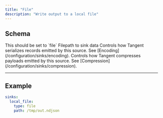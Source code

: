 ```yaml
---
title: "File"
description: "Write output to a local file"
---
```


## Schema
<ParamField path="type" type="string" required>
This should be set to `file`
</ParamField>

<ParamField path="path" type="string" required>
Filepath to sink data
</ParamField>
<ParamField path="encoding" type="object">
Controls how Tangent serializes records emitted by this source. See [Encoding](/configuration/sinks/encoding).
</ParamField>

<ParamField path="compression" type="object">
Controls how Tangent compresses payloads emitted by this source. See [Compression](/configuration/sinks/compression).
</ParamField>

---

## Example

```yaml
sinks:
  local_file:
    type: file
    path: /tmp/out.ndjson
````
